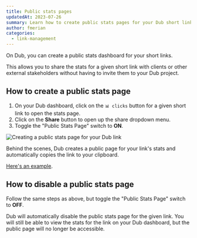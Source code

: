 ```yaml
---
title: Public stats pages
updatedAt: 2023-07-26
summary: Learn how to create public stats pages for your Dub short links.
author: fmerian
categories:
  - link-management
---
```


On Dub, you can create a public stats dashboard for your short links.

This allows you to share the stats for a given short link with clients or other external stakeholders without having to invite them to your Dub project.

## How to create a public stats page

1. On your Dub dashboard, click on the `📊 clicks` button for a given short link to open the stats page.
2. Click on the **Share** button to open up the share dropdown menu.
3. Toggle the "Public Stats Page" switch to **ON**.

<Image
  alt="Creating a public stats page for your Dub link"
  src="https://d2vwwcvoksz7ty.cloudfront.net/help/public-stats-page.png"
  width={954}
  height={897}
/>

Behind the scenes, Dub creates a public page for your link's stats and automatically copies the link to your clipboard.

[Here's an example](https://letsfind.my/stats/github).

## How to disable a public stats page

Follow the same steps as above, but toggle the "Public Stats Page" switch to **OFF**.

Dub will automatically disable the public stats page for the given link. You will still be able to view the stats for the link on your Dub dashboard, but the public page will no longer be accessible.
